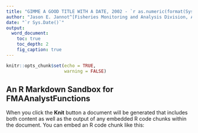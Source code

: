```yaml
---
title: "GIMME A GOOD TITLE WITH A DATE, 2002 - `r as.numeric(format(Sys.Date(), '%Y'))-1`"
author: "Jason E. Jannot^[Fisheries Monitoring and Analysis Division, Alaska Fisheries Science Center, NOAA Fisheries, Seattle, WA 98115], SOMEBODY ELSE^[Fisheries Monitoring and Analysis Division, Alaska Fisheries Science Center, NOAA Fisheries, Seattle, WA 98115], Somebody^1^, Somebody^1^, Anotherbody^2^, Anotherbody^2^"
date: "`r Sys.Date()`"
output: 
  word_document:
    toc: true
    toc_depth: 2
    fig_caption: true
---
```


```r
knitr::opts_chunk$set(echo = TRUE,
                      warning = FALSE)
```

## An R Markdown Sandbox for FMAAnalystFunctions

When you click the **Knit** button a document will be generated that includes both content as well as the output of any embedded R code chunks within the document. You can embed an R code chunk like this:
